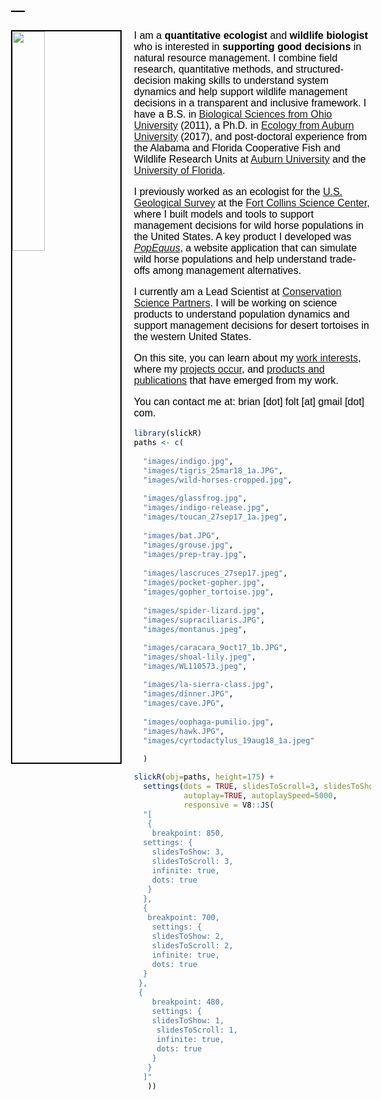 ---
---

<link rel="stylesheet" href="styles.css" type="text/css">

<style type="text/css">
body{ /* Normal  */ font-size: 16px; font-family: Arial; color:black}
td {  /* Table  */ font-size: 8px;}
h1.title {font-size: 38px; color: DarkRed;}
h1 { /* Header 1 */ font-size: 28px; color: Black;}
h2 { /* Header 2 */ font-size: 22px; color: Black;}
h3 { /* Header 3 */ font-size: 18px; color: Black;}
code.r{ /* Code block */ font-size: 12px;}
pre { /* Code block - determines code spacing between lines */ font-size: 14px;}
</style>

<img src="images/brian-folt.jpg" style="width:30%; border:2px solid; margin-right: 20px" align="left">

I am a **quantitative ecologist** and **wildlife biologist** who is interested in **supporting good decisions** in natural resource management. I combine field research, quantitative methods, and  structured-decision making skills to understand system dynamics and help support wildlife management decisions in a transparent and inclusive framework. I have a B.S. in [Biological Sciences from Ohio University](https://www.ohio.edu/cas/biology) (2011), a Ph.D. in [Ecology from Auburn University](http://www.auburn.edu/cosam/departments/biology/) (2017), and post-doctoral experience from the Alabama and Florida Cooperative Fish and Wildlife Research Units at [Auburn University](https://www1.usgs.gov/coopunits/unit/Alabama) and the [University of Florida](https://wec.ifas.ufl.edu/coop/). 

I previously worked as an ecologist for the [U.S. Geological Survey](https://www.usgs.gov/) at the [Fort Collins Science Center](https://www.usgs.gov/centers/fort), where I built models and tools to support management decisions for wild horse populations in the United States. A key product I developed was [*PopEquus*](https://rconnect.usgs.gov/popequus/), a website application that can simulate wild horse populations and help understand trade-offs among management alternatives.

I currently am a Lead Scientist at [Conservation Science Partners](https://csp-inc.org). I will be working on science products to understand population dynamics and support management decisions for desert tortoises in the western United States.

On this site, you can learn about my [work interests](https://brianfolt.github.io/research), where my [projects occur](https://brianfolt.github.io/locations), and [products and publications ](https://brianfolt.github.io/publications) that have emerged from my work.

You can contact me at: brian [dot] folt [at] gmail [dot] com.

```r
library(slickR)
paths <- c(
  
  "images/indigo.jpg",
  "images/tigris_25mar18_1a.JPG",
  "images/wild-horses-cropped.jpg",

  "images/glassfrog.jpg",
  "images/indigo-release.jpg",
  "images/toucan_27sep17_1a.jpeg",
  
  "images/bat.JPG",
  "images/grouse.jpg",
  "images/prep-tray.jpg",
      
  "images/lascruces_27sep17.jpeg",
  "images/pocket-gopher.jpg",
  "images/gopher_tortoise.jpg",
    
  "images/spider-lizard.jpg",
  "images/supraciliaris.JPG",
  "images/montanus.jpeg",

  "images/caracara_9oct17_1b.JPG",
  "images/shoal-lily.jpeg",
  "images/WL110573.jpeg",

  "images/la-sierra-class.jpg",
  "images/dinner.JPG",
  "images/cave.JPG",
  
  "images/oophaga-pumilio.jpg",
  "images/hawk.JPG",
  "images/cyrtodactylus_19aug18_1a.jpeg"

  )

slickR(obj=paths, height=175) + 
  settings(dots = TRUE, slidesToScroll=3, slidesToShow=3, 
           autoplay=TRUE, autoplaySpeed=5000,
           responsive = V8::JS(
  "[
   {
    breakpoint: 850,
  settings: {
    slidesToShow: 3,
    slidesToScroll: 3,
    infinite: true,
    dots: true
   }
  },
  {
   breakpoint: 700,
    settings: {
    slidesToShow: 2,
    slidesToScroll: 2,
    infinite: true,
    dots: true
  }
 },
 {
    breakpoint: 480,
    settings: {
    slidesToShow: 1,
     slidesToScroll: 1,
     infinite: true,
     dots: true
    }
   }
  ]"
   ))
```